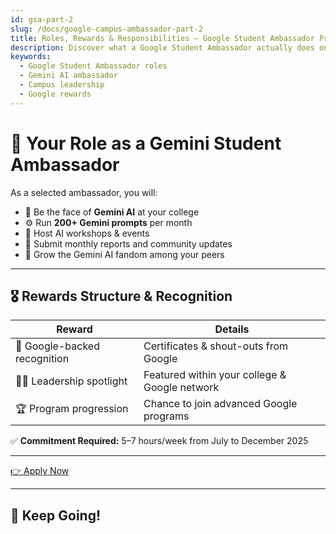 ```yaml
---
id: gsa-part-2
slug: /docs/google-campus-ambassador-part-2
title: Roles, Rewards & Responsibilities – Google Student Ambassador Program
description: Discover what a Google Student Ambassador actually does on campus and the rewards you can earn.
keywords:
  - Google Student Ambassador roles
  - Gemini AI ambassador
  - Campus leadership
  - Google rewards
---
```


# 🌟 Your Role as a Gemini Student Ambassador

As a selected ambassador, you will:

<ul className="list-disc pl-5 space-y-1">
  <li>
    💬 Be the face of <strong>Gemini AI</strong> at your college
  </li>
  <li>
    ⚙️ Run <strong>200+ Gemini prompts</strong> per month
  </li>
  <li>📢 Host AI workshops & events</li>
  <li>📝 Submit monthly reports and community updates</li>
  <li>📣 Grow the Gemini AI fandom among your peers</li>
</ul>

<hr className="my-8 border-gray-300" />

## 🎖️ Rewards Structure & Recognition

<table className="table-auto w-full text-left border-collapse">
  <thead>
    <tr>
      <th className="border-b py-2">Reward</th>
      <th className="border-b py-2">Details</th>
    </tr>
  </thead>
  <tbody>
    <tr>
      <td className="py-2">🎁 Google-backed recognition</td>
      <td className="py-2">Certificates & shout-outs from Google</td>
    </tr>
    <tr>
      <td className="py-2">🧑‍🏫 Leadership spotlight</td>
      <td className="py-2">Featured within your college & Google network</td>
    </tr>
    <tr>
      <td className="py-2">🏆 Program progression</td>
      <td className="py-2">Chance to join advanced Google programs</td>
    </tr>
  </tbody>
</table>

<p className="mt-4 text-sm text-gray-600 dark:text-gray-400">
  ✅ <strong>Commitment Required:</strong> 5–7 hours/week from July to December
  2025
</p>

<hr className="my-8 border-gray-300" />

<div className="text-center">
  <a
    href="https://event.recodehive.com/gemini"
    target="_blank"
    rel="noopener"
    className="inline-block bg-indigo-600 hover:bg-indigo-700 text-white font-semibold px-8 py-3 rounded-lg shadow-lg transition-colors"
  >
    👉 Apply Now
  </a>
</div>

<hr className="my-8 border-gray-300" />

## 🚀 Keep Going!
